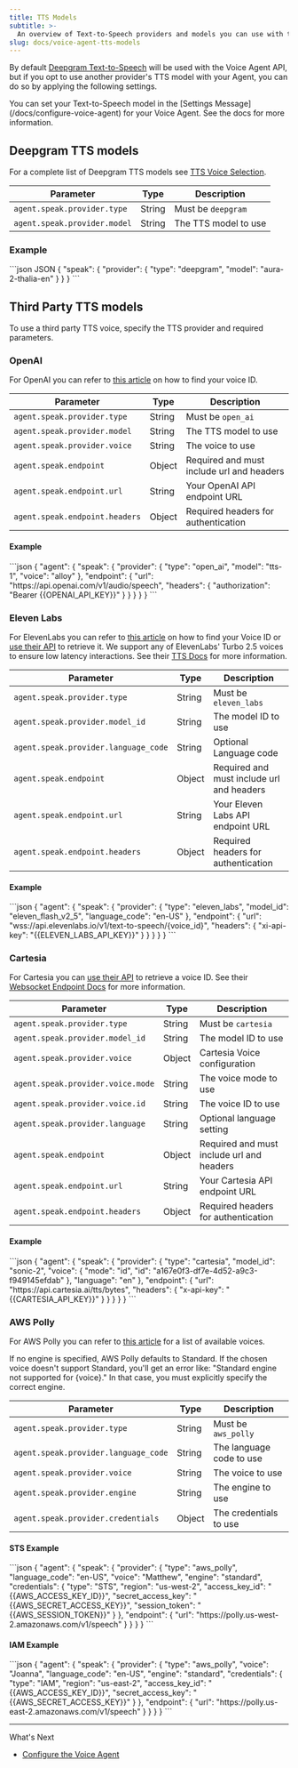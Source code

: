 ```yaml
---
title: TTS Models
subtitle: >-
  An overview of Text-to-Speech providers and models you can use with the Voice Agent API.
slug: docs/voice-agent-tts-models
---
```


By default [Deepgram Text-to-Speech](/docs/tts-models) will be used with the Voice Agent API, but if you opt to use another provider's TTS model with your Agent, you can do so by applying the following settings.

<Info>
  You can set your Text-to-Speech model in the [Settings Message](/docs/configure-voice-agent) for your Voice Agent. See the docs for more information.
</Info>

## Deepgram TTS models

For a complete list of Deepgram TTS models see [TTS Voice Selection](/docs/tts-models).

| Parameter | Type | Description |
|-----------|------|-------------|
| `agent.speak.provider.type` | String | Must be `deepgram` |
| `agent.speak.provider.model` | String | The TTS model to use |

### Example

<CodeGroup>
  ```json JSON
  {
    "speak": {
      "provider": {
        "type": "deepgram",
        "model": "aura-2-thalia-en"
      }
    }
  }
  ```
</CodeGroup>

## Third Party TTS models

To use a third party TTS voice, specify the TTS provider and required parameters.

### OpenAI

For OpenAI you can refer to [this article](https://platform.openai.com/docs/guides/text-to-speech/voices) on how to find your voice ID.

| Parameter | Type | Description |
|-----------|------|-------------|
| `agent.speak.provider.type` | String | Must be `open_ai` |
| `agent.speak.provider.model` | String | The TTS model to use |
| `agent.speak.provider.voice` | String | The voice to use |
| `agent.speak.endpoint` | Object | Required and must include url and headers |
| `agent.speak.endpoint.url` | String | Your OpenAI API endpoint URL |
| `agent.speak.endpoint.headers` | Object | Required headers for authentication |

#### Example

<CodeGroup>
```json
{
  "agent": {
    "speak": {
      "provider": {
        "type": "open_ai",
        "model": "tts-1",
        "voice": "alloy"
      },
      "endpoint": {
        "url": "https://api.openai.com/v1/audio/speech",
        "headers": {
          "authorization": "Bearer {{OPENAI_API_KEY}}"
        }
      }
    }
  }
}
```
</CodeGroup>

### Eleven Labs

For ElevenLabs you can refer to [this article](https://help.elevenlabs.io/hc/en-us/articles/14599760033937-How-do-I-find-my-voices-ID-of-my-voices-via-the-website-and-through-the-API) on how to find your Voice ID or [use their API](https://elevenlabs.io/docs/api-reference/voices/search) to retrieve it. We support any of ElevenLabs' Turbo 2.5 voices to ensure low latency interactions. See their [TTS Docs](https://docs.cartesia.ai/2025-04-16/api-reference/tts/bytes) for more information.



| Parameter | Type | Description |
|-----------|------|-------------|
| `agent.speak.provider.type` | String | Must be `eleven_labs` |
| `agent.speak.provider.model_id` | String | The model ID to use |
| `agent.speak.provider.language_code` | String | Optional Language code |
| `agent.speak.endpoint` | Object | Required and must include url and headers |
| `agent.speak.endpoint.url` | String | Your Eleven Labs API endpoint URL |
| `agent.speak.endpoint.headers` | Object | Required headers for authentication |

#### Example

<CodeGroup>
```json
{
  "agent": {
    "speak": {
      "provider": {
        "type": "eleven_labs",
        "model_id": "eleven_flash_v2_5",
        "language_code": "en-US"
      },
      "endpoint": {
        "url": "wss://api.elevenlabs.io/v1/text-to-speech/{voice_id}",
        "headers": {
          "xi-api-key": "{{ELEVEN_LABS_API_KEY}}"
        }
      }
    }
  }
}
```
</CodeGroup>

### Cartesia

For Cartesia you can [use their API](https://docs.cartesia.ai/api-reference/voices/list) to retrieve a voice ID. See their [Websocket Endpoint Docs](https://docs.cartesia.ai/api-reference/tts/tts) for more information.

| Parameter | Type | Description |
|-----------|------|-------------|
| `agent.speak.provider.type` | String | Must be `cartesia` |
| `agent.speak.provider.model_id` | String | The model ID to use |
| `agent.speak.provider.voice` | Object | Cartesia Voice configuration |
| `agent.speak.provider.voice.mode` | String | The voice mode to use |
| `agent.speak.provider.voice.id` | String | The voice ID to use |
| `agent.speak.provider.language` | String | Optional language setting |
| `agent.speak.endpoint` | Object | Required and must include url and headers |
| `agent.speak.endpoint.url` | String | Your Cartesia API endpoint URL |
| `agent.speak.endpoint.headers` | Object | Required headers for authentication |

#### Example

<CodeGroup>
```json
{
  "agent": {
    "speak": {
    "provider": {
      "type": "cartesia",
      "model_id": "sonic-2",
      "voice": {
        "mode": "id",
        "id": "a167e0f3-df7e-4d52-a9c3-f949145efdab"
	    },
      "language": "en"
    },
    "endpoint": {
      "url": "https://api.cartesia.ai/tts/bytes",
      "headers": {
        "x-api-key": "{{CARTESIA_API_KEY}}"
        }
      }
    }
  }
}
```
</CodeGroup>

### AWS Polly

For AWS Polly you can refer to [this article](https://docs.aws.amazon.com/polly/latest/dg/available-voices.html) for a list of available voices.

<Warning>
  If no engine is specified, AWS Polly defaults to Standard. If the chosen voice doesn't support Standard, you'll get an error like: "Standard engine not supported for {voice}." In that case, you must explicitly specify the correct engine.
</Warning>

| Parameter | Type | Description |
|-----------|------|-------------|
| `agent.speak.provider.type` | String | Must be `aws_polly` |
| `agent.speak.provider.language_code` | String | The language code to use |
| `agent.speak.provider.voice` | String | The voice to use |
| `agent.speak.provider.engine` | String | The engine to use |
| `agent.speak.provider.credentials` | Object | The credentials to use |

#### STS Example
<CodeGroup>
```json
{
  "agent": {
    "speak": {
      "provider": {
        "type": "aws_polly",
        "language_code": "en-US",
        "voice": "Matthew",
        "engine": "standard",
        "credentials": {
          "type": "STS",
          "region": "us-west-2",
          "access_key_id": "{{AWS_ACCESS_KEY_ID}}",
          "secret_access_key": "{{AWS_SECRET_ACCESS_KEY}}",
          "session_token": "{{AWS_SESSION_TOKEN}}"
        }
      },
      "endpoint": {
        "url": "https://polly.us-west-2.amazonaws.com/v1/speech"
      }
    }
  }
}
```
</CodeGroup>

#### IAM Example

<CodeGroup>
```json
{
  "agent": {
    "speak": {
      "provider": {
        "type": "aws_polly",
        "voice": "Joanna",
        "language_code": "en-US",
        "engine": "standard",
        "credentials": {
          "type": "IAM",
          "region": "us-east-2",
          "access_key_id": "{{AWS_ACCESS_KEY_ID}}",
          "secret_access_key": "{{AWS_SECRET_ACCESS_KEY}}"
        }
      },
      "endpoint": {
        "url": "https://polly.us-east-2.amazonaws.com/v1/speech"
      }
    }
  }
}
```
</CodeGroup>

***

What's Next

* [Configure the Voice Agent](/docs/configure-voice-agent)
